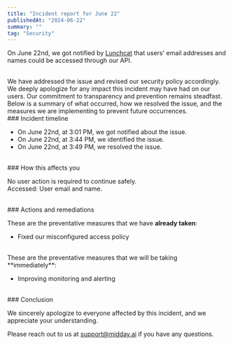 ```yaml
---
title: "Incident report for June 22"
publishedAt: "2024-06-22"
summary: ""
tag: "Security"
---
```


On June 22nd, we got notified by [Lunchcat](https://lunchcat.dev) that users' email addresses and names could be accessed through our API.

<br />
We have addressed the issue and revised our security policy accordingly.
<br />
We deeply apologize for any impact this incident may have had on our users. Our
commitment to transparency and prevention remains steadfast. Below is a summary
of what occurred, how we resolved the issue, and the measures we are
implementing to prevent future occurrences.

<br />
### Incident timeline

- On June 22nd, at 3:01 PM, we got notified about the issue.
- On June 22nd, at 3:44 PM, we identified the issue.
- On June 22nd, at 3:49 PM, we resolved the issue.

<br />
### How this affects you

No user action is required to continue safely. <br />
Accessed: User email and name.

<br />
### Actions and remediations

These are the preventative measures that we have **already taken**:

- Fixed our misconfigured access policy

<br />
These are the preventative measures that we will be taking **immediately**:

- Improving monitoring and alerting

<br />
### Conclusion

We sincerely apologize to everyone affected by this incident, and we appreciate your understanding.

Please reach out to us at support@midday.ai if you have any questions.
